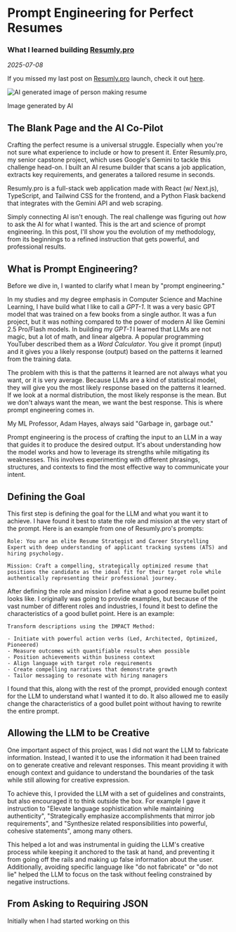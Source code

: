
# Prompt Engineering for Perfect Resumes

### What I learned building [Resumly.pro](https://Resumly.pro)

_2025-07-08_

If you missed my last post on [Resumly.pro](https://Resumly.pro) launch, check it out [here](/blog/resumly-launch).

<Image
    src="/blog/prompt-engineering.png"
    alt="AI generated image of person making resume"
    height={400}
    width={600}
    className="mx-auto mb-4 rounded-lg"
/>

<p className="text-zinc-400 text-sm text-center">Image generated by AI</p>

## The Blank Page and the AI Co-Pilot

Crafting the perfect resume is a universal struggle. Especially when you're not sure what experience to include or how to present it. Enter Resumly.pro, my senior capstone project, which uses Google's Gemini to tackle this challenge head-on. I built an AI resume builder that scans a job application, extracts key requirements, and generates a tailored resume in seconds.

Resumly.pro is a full-stack web application made with React (w/ Next.js), TypeScript, and Tailwind CSS for the frontend, and a Python Flask backend that integrates with the Gemini API and web scraping.

Simply connecting AI isn't enough. The real challenge was figuring out _how_ to ask the AI for what I wanted. This is the art and science of prompt engineering. In this post, I'll show you the evolution of my methodology, from its beginnings to a refined instruction that gets powerful, and professional results.

## What is Prompt Engineering?

Before we dive in, I wanted to clarify what I mean by "prompt engineering."

In my studies and my degree emphasis in Computer Science and Machine Learning, I have build what I like to call a _GPT-1_. It was a very basic GPT model that was trained on a few books from a single author. It was a fun project, but it was nothing compared to the power of modern AI like Gemini 2.5 Pro/Flash models. In building my _GPT-1_ I learned that LLMs are not magic, but a lot of math, and linear algebra. A popular programming YouTuber described them as a _Word Calculator_. You give it prompt (input) and it gives you a likely response (output) based on the patterns it learned from the training data.

The problem with this is that the patterns it learned are not always what you want, or it is very average. Because LLMs are a kind of statistical model, they will give you the most likely response based on the patterns it learned. If we look at a normal distribution, the most likely response is the mean. But we don't always want the mean, we want the best response. This is where prompt engineering comes in.

My ML Professor, Adam Hayes, always said "Garbage in, garbage out."

Prompt engineering is the process of crafting the input to an LLM in a way that guides it to produce the desired output. It's about understanding how the model works and how to leverage its strengths while mitigating its weaknesses. This involves experimenting with different phrasings, structures, and contexts to find the most effective way to communicate your intent.

## Defining the Goal

This first step is defining the goal for the LLM and what you want it to achieve. I have found it best to state the role and mission at the very start of the prompt. Here is an example from one of Resumly.pro's prompts:

```
Role: You are an elite Resume Strategist and Career Storytelling Expert with deep understanding of applicant tracking systems (ATS) and hiring psychology.

Mission: Craft a compelling, strategically optimized resume that positions the candidate as the ideal fit for their target role while authentically representing their professional journey.
```

After defining the role and mission I define what a good resume bullet point looks like. I originally was going to provide examples, but because of the vast number of different roles and industries, I found it best to define the characteristics of a good bullet point. Here is an example:

```
Transform descriptions using the IMPACT Method:

- Initiate with powerful action verbs (Led, Architected, Optimized, Pioneered)
- Measure outcomes with quantifiable results when possible
- Position achievements within business context
- Align language with target role requirements
- Create compelling narratives that demonstrate growth
- Tailor messaging to resonate with hiring managers
```

I found that this, along with the rest of the prompt, provided enough context for the LLM to understand what I wanted it to do. It also allowed me to easily change the characteristics of a good bullet point without having to rewrite the entire prompt.

## Allowing the LLM to be Creative

One important aspect of this project, was I did not want the LLM to fabricate information. Instead, I wanted it to use the information it had been trained on to generate creative and relevant responses. This meant providing it with enough context and guidance to understand the boundaries of the task while still allowing for creative expression.

To achieve this, I provided the LLM with a set of guidelines and constraints, but also encouraged it to think outside the box. For example I gave it instruction to "Elevate language sophistication while maintaining authenticity", "Strategically emphasize accomplishments that mirror job requirements", and "Synthesize related responsibilities into powerful, cohesive statements", among many others.

This helped a lot and was instrumental in guiding the LLM's creative process while keeping it anchored to the task at hand, and preventing it from going off the rails and making up false information about the user. Additionally, avoiding specific language like "do not fabricate" or "do not lie" helped the LLM to focus on the task without feeling constrained by negative instructions.

## From Asking to Requiring JSON

Initially when I had started working on this
